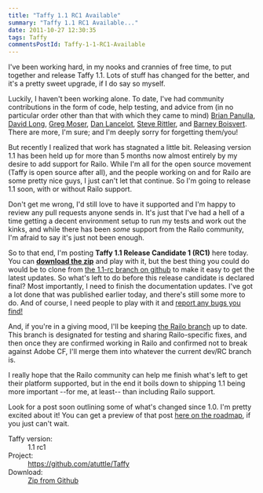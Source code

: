 ```yaml
---
title: "Taffy 1.1 RC1 Available"
summary: "Taffy 1.1 RC1 Available..."
date: 2011-10-27 12:30:35
tags: Taffy
commentsPostId: Taffy-1-1-RC1-Available
---
```


I've been working hard, in my nooks and crannies of free time, to put together and release Taffy 1.1. Lots of stuff has changed for the better, and it's a pretty sweet upgrade, if I do say so myself.

Luckily, I haven't been working alone. To date, I've had community contributions in the form of code, help testing, and advice from (in no particular order other than that with which they came to mind) [Brian Panulla][1], [David Long][2], [Greg Moser][3], [Dan Lancelot][4], [Steve Rittler][5], and [Barney Boisvert][6]. There are more, I'm sure; and I'm deeply sorry for forgetting them/you!

But recently I realized that work has stagnated a little bit. Releasing version 1.1 has been held up for more than 5 months now almost entirely by my desire to add support for Railo. While I'm all for the open source movement (Taffy is open source after all), and the people working on and for Railo are some pretty nice guys, I just can't let that continue. So I'm going to release 1.1 soon, with or without Railo support.

Don't get me wrong, I'd still love to have it supported and I'm happy to review any pull requests anyone sends in. It's just that I've had a hell of a time getting a decent environment setup to run my tests and work out the kinks, and while there has been _some_ support from the Railo community, I'm afraid to say it's just not been enough.

So to that end, I'm posting **Taffy 1.1 Release Candidate 1 (RC1)** here today. You can [**download the zip**][7] and play with it, but the best thing you could do would be to clone from [the 1.1-rc branch on github][8] to make it easy to get the latest updates. So what's left to do before this release candidate is declared final? Most importantly, I need to finish the documentation updates. I've got a lot done that was published earlier today, and there's still some more to do. And of course, I need people to play with it and [report any bugs you find!][9]

And, if you're in a giving mood, I'll be keeping [the Railo branch][10] up to date. This branch is designated for testing and sharing Railo-specific fixes, and then once they are confirmed working in Railo and confirmed not to break against Adobe CF, I'll merge them into whatever the current dev/RC branch is.

I really hope that the Railo community can help me finish what's left to get their platform supported, but in the end it boils down to shipping 1.1 being more important --for me, at least-- than including Railo support.

Look for a post soon outlining some of what's changed since 1.0. I'm pretty excited about it! You can get a preview of that post [here on the roadmap][11], if you just can't wait.

<dl class="plugin-data">
  <dt>Taffy version:</dt>
  <dd>1.1 rc1</dd>
  <dt>Project:</dt>
  <dd><a href="https://github.com/atuttle/Taffy">https://github.com/atuttle/Taffy</a></dd>
  <dt class="install">Download:</dt>
  <dd class="install"><a href="https://github.com/atuttle/Taffy/zipball/1.1-rc">Zip from Github</a></dd>
</dl>

[1]:http://ghostednotes.com/
[2]:http://davejlong.com/blog/
[3]:http://www.gregmoser.com/blog/
[4]:http://www.danlance.co.uk/
[5]:http://www.countermarch.com/
[6]:http://www.barneyb.com/barneyblog/
[7]:https://github.com/atuttle/Taffy/zipball/1.1-rc
[8]:https://github.com/atuttle/Taffy/tree/1.1-rc
[9]:https://github.com/atuttle/Taffy/issues?milestone=1&sort=created&direction=desc&state=open
[10]:https://github.com/atuttle/Taffy/tree/Railo
[11]:https://github.com/atuttle/Taffy/wiki/Roadmap
